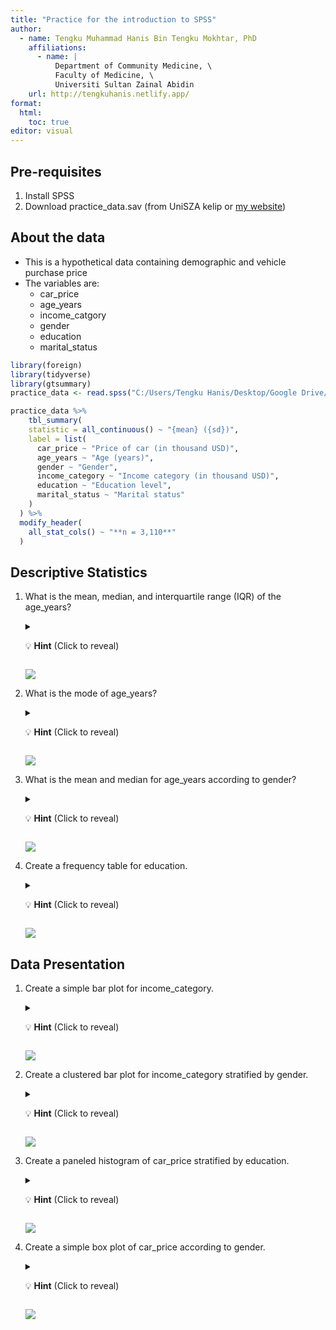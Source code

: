 ```yaml
---
title: "Practice for the introduction to SPSS"
author:
  - name: Tengku Muhammad Hanis Bin Tengku Mokhtar, PhD
    affiliations:
      - name: |
          Department of Community Medicine, \
          Faculty of Medicine, \
          Universiti Sultan Zainal Abidin
    url: http://tengkuhanis.netlify.app/
format: 
  html:
    toc: true
editor: visual
---
```


## Pre-requisites

1.  Install SPSS
2.  Download practice_data.sav (from UniSZA kelip or [my website](https://tengkuhanis.netlify.app/lecture))

## About the data

-   This is a hypothetical data containing demographic and vehicle purchase price
-   The variables are:
    -   car_price
    -   age_years
    -   income_catgory
    -   gender
    -   education
    -   marital_status

```r
library(foreign)
library(tidyverse)
library(gtsummary)
practice_data <- read.spss("C:/Users/Tengku Hanis/Desktop/Google Drive/JPM, UniSZA/2024-2025 Teaching/Lecture material/3. Intro to SPSS/Material/Data/practice_data.sav", to.data.frame = T)

practice_data %>%
    tbl_summary(
    statistic = all_continuous() ~ "{mean} ({sd})",
    label = list(
      car_price ~ "Price of car (in thousand USD)",
      age_years ~ "Age (years)",
      gender ~ "Gender",
      income_category ~ "Income category (in thousand USD)",
      education ~ "Education level",
      marital_status ~ "Marital status"
    )
  ) %>% 
  modify_header(
    all_stat_cols() ~ "**n = 3,110**"
  )
```

## Descriptive Statistics

1.  What is the mean, median, and interquartile range (IQR) of the age_years?

    <details>

    <summary>💡 **Hint** (Click to reveal)</summary>

    *Use Explore*

    </details>

    ![](images/clipboard-3273759951.png)

2.  What is the mode of age_years?

    <details>

    <summary>💡 **Hint** (Click to reveal)</summary>

    *Use Analyze \> Descriptive Statistics \> Frequencies.... \> Statistics... \> Central Tendency \> Mode*

    </details>

    ![](images/clipboard-1036789760.png)

3.  What is the mean and median for age_years according to gender?

    <details>

    <summary>💡 **Hint** (Click to reveal)</summary>

    *Use Analyze \> Descriptive Statistics \> Explore... \> Insert variables in Dependent List and Factor List*

    </details>

    ![](images/clipboard-935847497.png)

4.  Create a frequency table for education.

    <details>

    <summary>💡 **Hint** (Click to reveal)</summary>

    *Use Analyze \> Descriptive Statistics \> Frequencies.... \> Check Display frequency tables*

    </details>

    ![](images/clipboard-4070068612.png)

## Data Presentation

1.  Create a simple bar plot for income_category.

    <details>

    <summary>💡 **Hint** (Click to reveal)</summary>

    *Use Graphs \> Bar... \> Simple*

    </details>

    ![](images/clipboard-4065325318.png)

2.  Create a clustered bar plot for income_category stratified by gender.

    <details>

    <summary>💡 **Hint** (Click to reveal)</summary>

    *Use Graphs \> Bar... \> Clustered*

    </details>

    ![](images/clipboard-4263250354.png)

3.  Create a paneled histogram of car_price stratified by education.

    <details>

    <summary>💡 **Hint** (Click to reveal)</summary>

    *Use Graphs \> Histogram... \> Clustered \> Put variables in Variable box and Rows box*

    </details>

    ![](images/clipboard-2258686956.png)

4.  Create a simple box plot of car_price according to gender.

    <details>

    <summary>💡 **Hint** (Click to reveal)</summary>

    *Use Graphs \> Bxplot... \> Simple\> Put variables in Variable box and Category Axis box*

    </details>

    ![](images/clipboard-3714301127.png)
